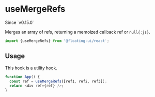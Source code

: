 # useMergeRefs

<Notice type="version" gap="above">
  Since `v0.15.0`
</Notice>

Merges an array of refs, returning a memoized callback ref or
`null{:js}`.

```js
import {useMergeRefs} from '@floating-ui/react';
```

## Usage

This hook is a utility hook.

```js
function App() {
  const ref = useMergeRefs([ref1, ref2, ref3]);
  return <div ref={ref} />;
}
```
